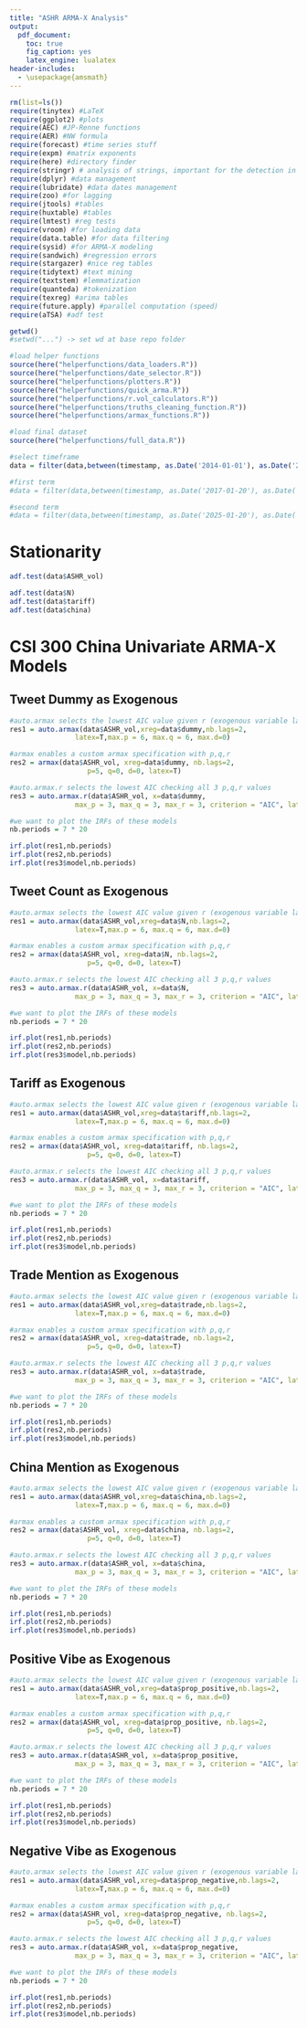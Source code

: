 ```yaml
---
title: "ASHR ARMA-X Analysis"
output:
  pdf_document: 
    toc: true
    fig_caption: yes
    latex_engine: lualatex
header-includes:
  - \usepackage{amsmath}
---
```

\newpage

```r
rm(list=ls())
require(tinytex) #LaTeX
require(ggplot2) #plots
require(AEC) #JP-Renne functions
require(AER) #NW formula
require(forecast) #time series stuff
require(expm) #matrix exponents
require(here) #directory finder
require(stringr) # analysis of strings, important for the detection in tweets
require(dplyr) #data management
require(lubridate) #data dates management
require(zoo) #for lagging
require(jtools) #tables
require(huxtable) #tables
require(lmtest) #reg tests
require(vroom) #for loading data
require(data.table) #for data filtering
require(sysid) #for ARMA-X modeling
require(sandwich) #regression errors
require(stargazer) #nice reg tables
require(tidytext) #text mining
require(textstem) #lemmatization
require(quanteda) #tokenization
require(texreg) #arima tables
require(future.apply) #parallel computation (speed)
require(aTSA) #adf test

getwd()
#setwd("...") -> set wd at base repo folder

#load helper functions
source(here("helperfunctions/data_loaders.R"))
source(here("helperfunctions/date_selector.R"))
source(here("helperfunctions/plotters.R"))
source(here("helperfunctions/quick_arma.R"))
source(here("helperfunctions/r.vol_calculators.R"))
source(here("helperfunctions/truths_cleaning_function.R"))
source(here("helperfunctions/armax_functions.R"))

```

```r

#load final dataset
source(here("helperfunctions/full_data.R"))

#select timeframe 
data = filter(data,between(timestamp, as.Date('2014-01-01'), as.Date('2025-05-07')))

#first term
#data = filter(data,between(timestamp, as.Date('2017-01-20'), as.Date('2021-01-20')))

#second term
#data = filter(data,between(timestamp, as.Date('2025-01-20'), as.Date('2025-05-07')))

```

# Stationarity
```r

adf.test(data$ASHR_vol)

adf.test(data$N)
adf.test(data$tariff)
adf.test(data$china)

```




# CSI 300 China Univariate ARMA-X Models

## Tweet Dummy as Exogenous
```r

#auto.armax selects the lowest AIC value given r (exogenous variable lags) 
res1 = auto.armax(data$ASHR_vol,xreg=data$dummy,nb.lags=2,
                latex=T,max.p = 6, max.q = 6, max.d=0)

#armax enables a custom armax specification with p,q,r 
res2 = armax(data$ASHR_vol, xreg=data$dummy, nb.lags=2,
                   p=5, q=0, d=0, latex=T)

#auto.armax.r selects the lowest AIC checking all 3 p,q,r values
res3 = auto.armax.r(data$ASHR_vol, x=data$dummy, 
                max_p = 3, max_q = 3, max_r = 3, criterion = "AIC", latex=T)

#we want to plot the IRFs of these models
nb.periods = 7 * 20

irf.plot(res1,nb.periods)
irf.plot(res2,nb.periods)
irf.plot(res3$model,nb.periods)

```


## Tweet Count as Exogenous
```r

#auto.armax selects the lowest AIC value given r (exogenous variable lags) 
res1 = auto.armax(data$ASHR_vol,xreg=data$N,nb.lags=2,
                latex=T,max.p = 6, max.q = 6, max.d=0)

#armax enables a custom armax specification with p,q,r 
res2 = armax(data$ASHR_vol, xreg=data$N, nb.lags=2,
                   p=5, q=0, d=0, latex=T)

#auto.armax.r selects the lowest AIC checking all 3 p,q,r values
res3 = auto.armax.r(data$ASHR_vol, x=data$N, 
                max_p = 3, max_q = 3, max_r = 3, criterion = "AIC", latex=T)

#we want to plot the IRFs of these models
nb.periods = 7 * 20

irf.plot(res1,nb.periods)
irf.plot(res2,nb.periods)
irf.plot(res3$model,nb.periods)

```


## Tariff as Exogenous
```r

#auto.armax selects the lowest AIC value given r (exogenous variable lags) 
res1 = auto.armax(data$ASHR_vol,xreg=data$tariff,nb.lags=2,
                latex=T,max.p = 6, max.q = 6, max.d=0)

#armax enables a custom armax specification with p,q,r 
res2 = armax(data$ASHR_vol, xreg=data$tariff, nb.lags=2,
                   p=5, q=0, d=0, latex=T)

#auto.armax.r selects the lowest AIC checking all 3 p,q,r values
res3 = auto.armax.r(data$ASHR_vol, x=data$tariff, 
                max_p = 3, max_q = 3, max_r = 3, criterion = "AIC", latex=T)

#we want to plot the IRFs of these models
nb.periods = 7 * 20

irf.plot(res1,nb.periods)
irf.plot(res2,nb.periods)
irf.plot(res3$model,nb.periods)

```



## Trade Mention as Exogenous
```r

#auto.armax selects the lowest AIC value given r (exogenous variable lags) 
res1 = auto.armax(data$ASHR_vol,xreg=data$trade,nb.lags=2,
                latex=T,max.p = 6, max.q = 6, max.d=0)

#armax enables a custom armax specification with p,q,r 
res2 = armax(data$ASHR_vol, xreg=data$trade, nb.lags=2,
                   p=5, q=0, d=0, latex=T)

#auto.armax.r selects the lowest AIC checking all 3 p,q,r values
res3 = auto.armax.r(data$ASHR_vol, x=data$trade, 
                max_p = 3, max_q = 3, max_r = 3, criterion = "AIC", latex=T)

#we want to plot the IRFs of these models
nb.periods = 7 * 20

irf.plot(res1,nb.periods)
irf.plot(res2,nb.periods)
irf.plot(res3$model,nb.periods)

```




## China Mention as Exogenous
```r

#auto.armax selects the lowest AIC value given r (exogenous variable lags) 
res1 = auto.armax(data$ASHR_vol,xreg=data$china,nb.lags=2,
                latex=T,max.p = 6, max.q = 6, max.d=0)

#armax enables a custom armax specification with p,q,r 
res2 = armax(data$ASHR_vol, xreg=data$china, nb.lags=2,
                   p=5, q=0, d=0, latex=T)

#auto.armax.r selects the lowest AIC checking all 3 p,q,r values
res3 = auto.armax.r(data$ASHR_vol, x=data$china, 
                max_p = 3, max_q = 3, max_r = 3, criterion = "AIC", latex=T)

#we want to plot the IRFs of these models
nb.periods = 7 * 20

irf.plot(res1,nb.periods)
irf.plot(res2,nb.periods)
irf.plot(res3$model,nb.periods)

```


## Positive Vibe as Exogenous
```r

#auto.armax selects the lowest AIC value given r (exogenous variable lags) 
res1 = auto.armax(data$ASHR_vol,xreg=data$prop_positive,nb.lags=2,
                latex=T,max.p = 6, max.q = 6, max.d=0)

#armax enables a custom armax specification with p,q,r 
res2 = armax(data$ASHR_vol, xreg=data$prop_positive, nb.lags=2,
                   p=5, q=0, d=0, latex=T)

#auto.armax.r selects the lowest AIC checking all 3 p,q,r values
res3 = auto.armax.r(data$ASHR_vol, x=data$prop_positive, 
                max_p = 3, max_q = 3, max_r = 3, criterion = "AIC", latex=T)

#we want to plot the IRFs of these models
nb.periods = 7 * 20

irf.plot(res1,nb.periods)
irf.plot(res2,nb.periods)
irf.plot(res3$model,nb.periods)

```



## Negative Vibe as Exogenous
```r

#auto.armax selects the lowest AIC value given r (exogenous variable lags) 
res1 = auto.armax(data$ASHR_vol,xreg=data$prop_negative,nb.lags=2,
                latex=T,max.p = 6, max.q = 6, max.d=0)

#armax enables a custom armax specification with p,q,r 
res2 = armax(data$ASHR_vol, xreg=data$prop_negative, nb.lags=2,
                   p=5, q=0, d=0, latex=T)

#auto.armax.r selects the lowest AIC checking all 3 p,q,r values
res3 = auto.armax.r(data$ASHR_vol, x=data$prop_negative, 
                max_p = 3, max_q = 3, max_r = 3, criterion = "AIC", latex=T)

#we want to plot the IRFs of these models
nb.periods = 7 * 20

irf.plot(res1,nb.periods)
irf.plot(res2,nb.periods)
irf.plot(res3$model,nb.periods)

```
























